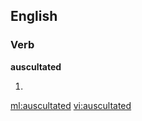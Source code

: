 ==English==

===Verb===
'''auscultated'''

# {{past of|[[auscultate]]}}

[[ml:auscultated]]
[[vi:auscultated]]